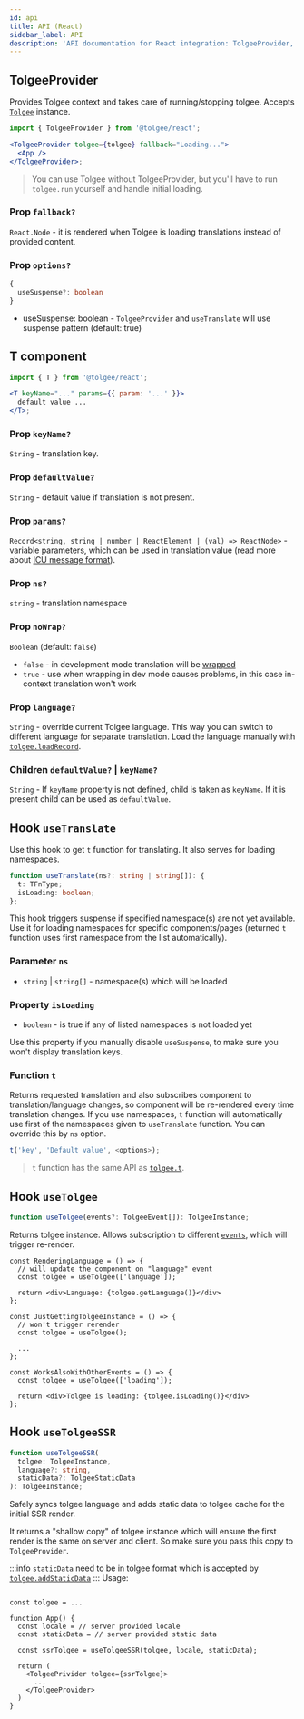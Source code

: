 ```yaml
---
id: api
title: API (React)
sidebar_label: API
description: 'API documentation for React integration: TolgeeProvider, T-component and different hooks ( useCurrentLanguage, useSetLanguage, useTranslate).'
---
```


## TolgeeProvider

Provides Tolgee context and takes care of running/stopping tolgee. Accepts [`Tolgee`](/api/core_package/tolgee.mdx) instance.

```jsx
import { TolgeeProvider } from '@tolgee/react';

<TolgeeProvider tolgee={tolgee} fallback="Loading...">
  <App />
</TolgeeProvider>;
```

> You can use Tolgee without TolgeeProvider, but you'll have to run `tolgee.run` yourself and handle initial loading.

### Prop `fallback?`

`React.Node` - it is rendered when Tolgee is loading translations instead of provided content.

### Prop `options?`

```ts
{
  useSuspense?: boolean
}
```

- useSuspense: boolean - `TolgeeProvider` and `useTranslate` will use suspense pattern (default: true)

## T component

```jsx
import { T } from '@tolgee/react';

<T keyName="..." params={{ param: '...' }}>
  default value ...
</T>;
```

### Prop `keyName?`

`String` - translation key.

### Prop `defaultValue?`

`String` - default value if translation is not present.

### Prop `params?`

`Record<string, string | number | ReactElement | (val) => ReactNode>` - variable parameters, which can be used in translation value
(read more about [ICU message format](/platform/translation_process/icu_message_format)).

### Prop `ns?`

`string` - translation namespace

### Prop `noWrap?`

`Boolean` (default: `false`)

- `false` - in development mode translation will be [wrapped](/wrapping.mdx)
- `true` - use when wrapping in dev mode causes problems, in this case in-context translation won't work

### Prop `language?`

`String` - override current Tolgee language. This way you can switch to different language for separate translation. Load the language manually with [`tolgee.loadRecord`](/api/core_package/tolgee.mdx#loadrecord).

### Children `defaultValue?` | `keyName?`

`String` - If `keyName` property is not defined, child is taken as `keyName`. If it is present child can be used as `defaultValue`.

## Hook `useTranslate`

Use this hook to get `t` function for translating. It also serves for loading namespaces.

```ts
function useTranslate(ns?: string | string[]): {
  t: TFnType;
  isLoading: boolean;
};
```

This hook triggers suspense if specified namespace(s) are not yet available. Use it for loading namespaces for specific components/pages (returned `t` function uses first namespace from the list automatically).

### Parameter `ns`

- `string` | `string[]` - namespace(s) which will be loaded

### Property `isLoading`

- `boolean` - is true if any of listed namespaces is not loaded yet

Use this property if you manually disable `useSuspense`, to make sure you won't display translation keys.

### Function `t`

Returns requested translation and also subscribes component to translation/language changes, so component will be re-rendered every time translation changes. If you use namespaces, `t` function will automatically use first of the namespaces given to `useTranslate` function. You can override this by `ns` option.

```ts
t('key', 'Default value', <options>);
```

> `t` function has the same API as [`tolgee.t`](/api/core_package/tolgee.mdx#t).

## Hook `useTolgee`

```ts
function useTolgee(events?: TolgeeEvent[]): TolgeeInstance;
```

Returns tolgee instance. Allows subscription to different [`events`](/api/core_package/events.mdx), which will trigger re-render.

```tsx
const RenderingLanguage = () => {
  // will update the component on "language" event
  const tolgee = useTolgee(['language']);

  return <div>Language: {tolgee.getLanguage()}</div>
};

const JustGettingTolgeeInstance = () => {
  // won't trigger rerender
  const tolgee = useTolgee();

  ...
};

const WorksAlsoWithOtherEvents = () => {
  const tolgee = useTolgee(['loading']);

  return <div>Tolgee is loading: {tolgee.isLoading()}</div>
};
```

## Hook `useTolgeeSSR`

```ts
function useTolgeeSSR(
  tolgee: TolgeeInstance,
  language?: string,
  staticData?: TolgeeStaticData
): TolgeeInstance;
```

Safely syncs tolgee language and adds static data to tolgee cache for the initial SSR render.

It returns a "shallow copy" of tolgee instance which will ensure the first render is the same on server and client. So make sure you pass this copy to `TolgeeProvider`.

:::info
`staticData` need to be in tolgee format which is accepted by [`tolgee.addStaticData`](/api/core_package/tolgee.mdx#addstaticdata)
:::
Usage:

```tsx

const tolgee = ...

function App() {
  const locale = // server provided locale
  const staticData = // server provided static data

  const ssrTolgee = useTolgeeSSR(tolgee, locale, staticData);

  return (
    <TolgeePrivider tolgee={ssrTolgee}>
      ...
    </TolgeeProvider>
  )
}
```
